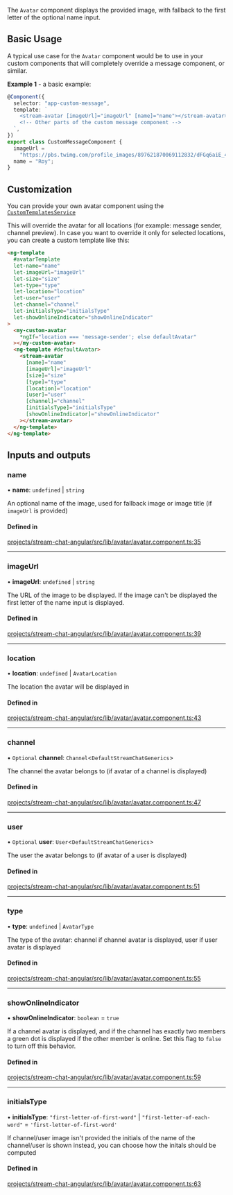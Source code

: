 The `Avatar` component displays the provided image, with fallback to the first letter of the optional name input.

## Basic Usage

A typical use case for the `Avatar` component would be to use in your custom components that will completely override a message component, or similar.

**Example 1** - a basic example:

```typescript
@Component({
  selector: "app-custom-message",
  template: `
    <stream-avatar [imageUrl]="imageUrl" [name]="name"></stream-avatar>
    <!-- Other parts of the custom message component -->
  `,
})
export class CustomMessageComponent {
  imageUrl =
    "https://pbs.twimg.com/profile_images/897621870069112832/dFGq6aiE_400x400.jpg";
  name = "Roy";
}
```

## Customization

You can provide your own avatar component using the [`CustomTemplatesService`](../services/CustomTemplatesService/#avatartemplate)

This will override the avatar for all locations (for example: message sender, channel preview). In case you want to override it only for selected locations, you can create a custom template like this:

```html
<ng-template
  #avatarTemplate
  let-name="name"
  let-imageUrl="imageUrl"
  let-size="size"
  let-type="type"
  let-location="location"
  let-user="user"
  let-channel="channel"
  let-initialsType="initialsType"
  let-showOnlineIndicator="showOnlineIndicator"
>
  <my-custom-avatar
    *ngIf="location === 'message-sender'; else defaultAvatar"
  ></my-custom-avatar>
  <ng-template #defaultAvatar>
    <stream-avatar
      [name]="name"
      [imageUrl]="imageUrl"
      [size]="size"
      [type]="type"
      [location]="location"
      [user]="user"
      [channel]="channel"
      [initialsType]="initialsType"
      [showOnlineIndicator]="showOnlineIndicator"
    ></stream-avatar>
  </ng-template>
</ng-template>
```

[//]: # "Start of generated content"
## Inputs and outputs 


### name

• **name**: `undefined` \| `string`

An optional name of the image, used for fallback image or image title (if `imageUrl` is provided)

#### Defined in

[projects/stream-chat-angular/src/lib/avatar/avatar.component.ts:35](https://github.com/GetStream/stream-chat-angular/blob/b65fd2df78c9667afd78c0f8d257c558c381edf9/projects/stream-chat-angular/src/lib/avatar/avatar.component.ts#L35)

___

### imageUrl

• **imageUrl**: `undefined` \| `string`

The URL of the image to be displayed. If the image can't be displayed the first letter of the name input is displayed.

#### Defined in

[projects/stream-chat-angular/src/lib/avatar/avatar.component.ts:39](https://github.com/GetStream/stream-chat-angular/blob/b65fd2df78c9667afd78c0f8d257c558c381edf9/projects/stream-chat-angular/src/lib/avatar/avatar.component.ts#L39)

___

### location

• **location**: `undefined` \| `AvatarLocation`

The location the avatar will be displayed in

#### Defined in

[projects/stream-chat-angular/src/lib/avatar/avatar.component.ts:43](https://github.com/GetStream/stream-chat-angular/blob/b65fd2df78c9667afd78c0f8d257c558c381edf9/projects/stream-chat-angular/src/lib/avatar/avatar.component.ts#L43)

___

### channel

• `Optional` **channel**: `Channel`\<`DefaultStreamChatGenerics`\>

The channel the avatar belongs to (if avatar of a channel is displayed)

#### Defined in

[projects/stream-chat-angular/src/lib/avatar/avatar.component.ts:47](https://github.com/GetStream/stream-chat-angular/blob/b65fd2df78c9667afd78c0f8d257c558c381edf9/projects/stream-chat-angular/src/lib/avatar/avatar.component.ts#L47)

___

### user

• `Optional` **user**: `User`\<`DefaultStreamChatGenerics`\>

The user the avatar belongs to (if avatar of a user is displayed)

#### Defined in

[projects/stream-chat-angular/src/lib/avatar/avatar.component.ts:51](https://github.com/GetStream/stream-chat-angular/blob/b65fd2df78c9667afd78c0f8d257c558c381edf9/projects/stream-chat-angular/src/lib/avatar/avatar.component.ts#L51)

___

### type

• **type**: `undefined` \| `AvatarType`

The type of the avatar: channel if channel avatar is displayed, user if user avatar is displayed

#### Defined in

[projects/stream-chat-angular/src/lib/avatar/avatar.component.ts:55](https://github.com/GetStream/stream-chat-angular/blob/b65fd2df78c9667afd78c0f8d257c558c381edf9/projects/stream-chat-angular/src/lib/avatar/avatar.component.ts#L55)

___

### showOnlineIndicator

• **showOnlineIndicator**: `boolean` = `true`

If a channel avatar is displayed, and if the channel has exactly two members a green dot is displayed if the other member is online. Set this flag to `false` to turn off this behavior.

#### Defined in

[projects/stream-chat-angular/src/lib/avatar/avatar.component.ts:59](https://github.com/GetStream/stream-chat-angular/blob/b65fd2df78c9667afd78c0f8d257c558c381edf9/projects/stream-chat-angular/src/lib/avatar/avatar.component.ts#L59)

___

### initialsType

• **initialsType**: ``"first-letter-of-first-word"`` \| ``"first-letter-of-each-word"`` = `'first-letter-of-first-word'`

If channel/user image isn't provided the initials of the name of the channel/user is shown instead, you can choose how the initals should be computed

#### Defined in

[projects/stream-chat-angular/src/lib/avatar/avatar.component.ts:63](https://github.com/GetStream/stream-chat-angular/blob/b65fd2df78c9667afd78c0f8d257c558c381edf9/projects/stream-chat-angular/src/lib/avatar/avatar.component.ts#L63)

[//]: # "End of generated content"
